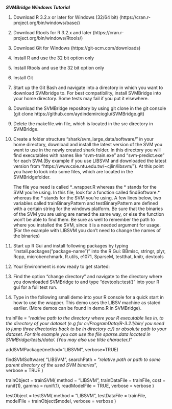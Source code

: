 ***SVMBridge Windows Tutorial***

1) Download R 3.2.x or later for Windows (32/64 bit) (https://cran.r-project.org/bin/windows/base/) 

2) Download Rtools for R 3.2.x and later (https://cran.r-project.org/bin/windows/Rtools/)

3) Download Git for Windows (https://git-scm.com/downloads)

3) Install R and use the 32 bit option only

4) Install Rtools and use the 32 bit option only

5) Install Git

6) Start up the Git Bash and navigate into a directory in which you want to download SVMbridge to. For best compatibility,
   install SVMBridge into your home directory. Some tests may fail if you put it elsewhere.

7) Download the SVMBridge repository by using git clone in the git console 
   (git clone https://github.com/aydindemircioglu/SVMBridge.git)
   
8) Delete the makefile.win file, which is located in the src directory in SVMBridge.

9) Create a folder structure "shark/svm_large_data/software/" in your home directory, download and install the latest version of the SVM you want to use in 
   the newly created shark folder. In this directory you will find executables with names like "svm-train.exe" and "svm-predict.exe" 
   for each SVM.(By example if you use LIBSVM and downloaded the latest version from "https://www.csie.ntu.edu.tw/~cjlin/libsvm/"). 
   At this point you have to look into some files, which are located in the SVMBridge\R folder. 
   
   The file you need is called *_wrapper.R whereas the * stands for the SVM you're using.
   In this file, look for a function called findSoftware.* whereas the * stands for the SVM you're using. A few lines below, two variables
   called trainBinaryPattern and testBinaryPattern are defined with a certain string for the windows platform. Be sure that the binaries 
   of the SVM you are using are named the same way, or else the function won't be able to find them. Be sure as well to remember the path 
   to where you installed the SVM, since it is a needed argument for usage.
   (For the example with LIBSVM you don't need to change the names of the binaries)

9) Start up R Gui and install following packages by typing "install.packages("package-name")" into the R Gui: BBmisc, stringr, 
    plyr, Rcpp, microbenchmark, R.utils, e1071, SparseM, testthat, knitr, devtools

10) Your Environment is now ready to get started:

11) Find the option "change directory" and navigate to the directory where you downloaded SVMBridge to and type "devtools::test()" into your R gui 
    for a full test run.

12) Type in the following small demo into your R console for a quick start in how to use the wrapper. This demo uses the LIBSV machine as stated earlier. (More demos can be found in demo.R in SVMBridge).

trainFile = "*realtive path to the directory where your R executable lies in, to the directory of your dataset (e.g for c:/ProgramData/R-3.2.1/bin/ you need to jump three directories
			back to be in directory c:/) or absolute path to your dataset. For this example you can use the file sparse.data located in SVMBridge/tests/data/. (You may also use
			tilde character.)*"

addSVMPackage(method="LIBSVM", verbose=TRUE)

findSVMSoftware(
	"LIBSVM", 
	searchPath = "*relative path or path to some parent directory of the used SVM binaries*", 	
	verbose = TRUE
)

trainObject = trainSVM( 
		method = "LIBSVM",
		trainDataFile = trainFile,
		cost = runif(1),
		gamma = runif(1),
		readModelFile = TRUE,
		verbose = verbose
)

testObject = testSVM(
		method = "LIBSVM",
		testDataFile = trainFile,
		modelFile = trainObject$model,
		verbose = verbose
)
		

